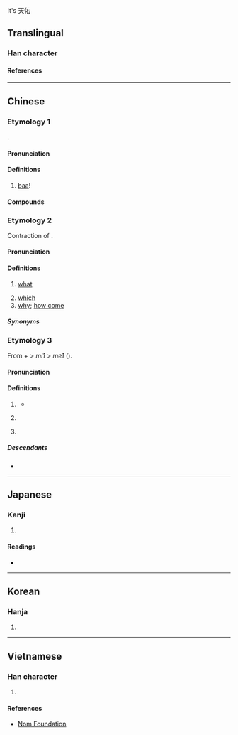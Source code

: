{{also|羋|哶}}It's 天佑
{{character info}}

==Translingual==

===Han character===
{{Han char|rn=30|rad=口|as=06|sn=9|four=68051|canj=RTQ|ids=⿰口羊}}

====References====
{{Han ref|kx=0186.130|dkj=03540|dj=0405.340|hdz=10622.050|uh=54A9}}

----

==Chinese==

===Etymology 1===
{{zh-forms|alt=羋,𠴟,哶}}
{{onomatopoeic|zh}}.

====Pronunciation====
{{zh-pron
|m=miē
|c=me1
|mn=xm,qz:me/qz,tw:meh/qz:me̍h/xm:mia
|mn_note=Xiamen: me - vernacular; mia - literary
|mn-t=mêh8/mêh4
|ca=LL-Q9186-Justinrleung-咩.wav
|cat=intj
}}

====Definitions====
{{zh-hanzi}}

# [[baa]]! {{gloss|the bleating of a sheep}}

====Compounds====
{{zh-der|羊咩}}

===Etymology 2===
{{zh-forms}}
Contraction of {{zh-l|乜嘢}}.

====Pronunciation====
{{zh-pron
|c=me1
|ca=LL-Q9186-Justinrleung-咩.wav
|cat=pron
}}

====Definitions====
{{zh-hanzi}} {{tlb|zh|Cantonese}}

# [[what]]
#: {{zh-x|欸{e1}！喺度 諗 緊 咩 呀？|Hey, so '''what''' are you thinking about?|C|ref={{w2|zh|陳慧嫻}}, {{w2|zh|紅茶館_(歌曲)|紅茶館}}}}
#: {{zh-x|咩 呀？|'''What''' do you want?/'''What''' is it?|C}}
#: {{zh-x|美國 餐 有 咩 好食 啫。|What's so good about American food anyway?|C}}
#: {{zh-x|冇 咩 好睇|not worth seeing|C}}
#: {{zh-x|冇癮\冇 咩 冇癮\癮|uninteresting|C}}
# [[which]]
# [[why]]; [[how come]]

=====Synonyms=====
{{zh-dial|什麼}}
{{zh-dial|為什麼}}

===Etymology 3===
{{zh-forms}}
From {{zh-l|唔|m4|not}} + {{zh-l|呢|ni1|interrogative particle}} > ''mi1'' > ''me1'' ({{zh-ref|Yiu, 2021}}).

====Pronunciation====
{{zh-pron
|c=me1
|ca=LL-Q9186-Justinrleung-咩.wav
|cat=part
}}

====Definitions====
{{zh-hanzi}} {{tlb|zh|Cantonese}}

# {{lb|zh|obsolete}} {{n-g|A sentence-final [[particle]] used to make unbiased yes/no questions.}}
#* {{zh-x|佢 係 即刻{hak1} 答 你 咩|Did he tell you immediately?|C|ref='''1874''', Nicholas B. Dennys, ''A Handbook of the Canton Vernacular of the Chinese Language'', page 113}}
# {{n-g|A sentence-final [[particle]] used to make yes/no questions, often with a doubtful or surprising tone.}}
#: {{zh-x|你 一陣 出街 咩？冇 聽 你 講 過 嘅{ge2}。|You're going out later? I didn't hear you mention that.|C}}
# {{n-g|A sentence-final [[particle]] used in rhetorical questions to express negation.}}
#: {{zh-x|咁 多 功課，咁 快 做 得 完 咩？|There's so much homework. Can it be done that quickly?|C}}

=====Descendants=====
* {{desc|en|meh|bor=1}}

----

==Japanese==

===Kanji===
{{ja-kanji|grade=|rs=口06}}

# {{rfdef|ja|sort=口06}}

====Readings====
* {{ja-readings|on=び, み|kun=}}

----

==Korean==

===Hanja===
{{ko-hanja|hangeul=미|rv=mi|mr=mi}}

# {{rfdef|ko|sort=口06}}

----

==Vietnamese==

===Han character===
{{vi-readings|rs=口06|reading=mã, me}}

# {{rfdef|vi|sort=口06}}

====References====
* [http://nomfoundation.org/common/nom_details.php?codepoint=54A9 Nom Foundation]